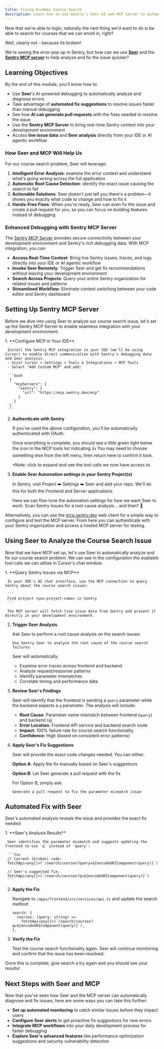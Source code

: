 ```yaml
---
title: Fixing Academy Course Search
description: Learn how to use Sentry's Seer AI and MCP Server to automatically analyze and fix course search issues
---
```



Now that we're able to login, naturally the next thing we'd want to do is be able to search for courses that we can enroll in, right?

Well, clearly not - because its broken!

<ScaledImage
  src="/assets/img/broken-search.webp"
  alt="Broken Course Search"
  size={85}
/>
<ScaledImage src="/assets/img/m2-issues.png" alt="Module 2 Issues" size={100} />

We're seeing the error pop up in Sentry, but how can we use [**Seer**](https://docs.sentry.io/product/ai-in-sentry/seer/) and the [**Sentry MCP server**](https://docs.sentry.io/product/sentry-mcp) to help analyze and fix the issue quicker?

## Learning Objectives

By the end of this module, you'll know how to:

- Use **Seer**'s AI-powered debugging to automatically analyze and diagnose errors
- Take advantage of **automated fix suggestions** to resolve issues faster than manual debugging
- See how **AI can generate pull requests** with the fixes needed to resolve the issue
- Use the **Sentry MCP Server** to bring real-time Sentry context into your development environment
- Access **live issue data** and **Seer analysis** directly from your IDE or AI agentic workflow

### How Seer and MCP Will Help Us

For our course search problem, Seer will leverage:

1. **Intelligent Error Analysis**: examine the error context and understand what's going wrong across the full application
2. **Automatic Root Cause Detection**: identify the exact issue causing the search to fail
3. **Actionable Solutions**: Seer doesn't just tell you there's a problem—it shows you exactly what code to change and how to fix it
4. **Hands-Free Fixes**: When you're ready, Seer can even fix the issue and create a pull request for you, so you can focus on building features instead of debugging

### Enhanced Debugging with Sentry MCP Server

The [Sentry MCP Server](https://docs.sentry.io/product/sentry-mcp/) provides secure connectivity between your development environment and Sentry's rich debugging data. With MCP integration, you can:

- **Access Real-Time Context**: Bring live Sentry issues, traces, and logs directly into your IDE or AI agentic workflow
- **Invoke Seer Remotely**: Trigger Seer and get fix recommendations without leaving your development environment
- **Search Across Projects**: Query your entire Sentry organization for related issues and patterns
- **Streamlined Workflow**: Eliminate context switching between your code editor and Sentry dashboard

## Setting Up Sentry MCP Server

Before we dive into using Seer to analyze our course search issue, let's set up the Sentry MCP Server to enable seamless integration with your development environment.

<Steps>
  1. **Configure MCP in Your IDE**

     Install the Sentry MCP integration in your IDE (we'll be using Cursor) to enable direct communication with Sentry's debugging data and Seer analysis.
     - Visit Cursor ➡️ Settings ➡️ Tools & Integrations ➡️ MCP Tools
     - Select "Add Custom MCP" and add:

     ```bash
      {
        "mcpServers": {
          "sentry": {
            "url": "https://mcp.sentry.dev/mcp"
          }
        }
      }
     ```

2. **Authenticate with Sentry**

   If you've used the above configuration, you'll be automatically authenticated with OAuth.

   Once everything is complete, you should see a little green light below the icon in the MCP tools list indicating 👍 You may need to choose something else from the left menu, then return here to confirm it took.

   \*Note: click to expand and see the tool calls we now have access to.

   <ScaledImage
     src="/assets/img/cursor_mcp.png"
     alt="Sentry MCP Setup"
     size={100}
   />

3. **Enable Seer Automation settings in your Sentry Project(s)**

   In Sentry, visit Project ➡️ Settings ➡️ Seer and add your repo. We'll do this for both the Frontend and Server applications.

   Here we can fine-tune the automation settings for how we want Seer to work. Scan Sentry Issues for a root cause analysis... and then? 🤖

   <ScaledImage
     src="/assets/img/seer-project-settings.png"
     alt="Seer Settings"
     size={100}
   />

</Steps>

Alternatively, you can use the [mcp.sentry.dev](https://mcp.sentry.dev/) web client for a simple way to configure and test the MCP server. From here you can authenticate with your Sentry organization and access a hosted MCP server for testing.

<ScaledImage src="/assets/img/sentry-mcp-web.png" alt="Seer" size={100} />

## Using Seer to Analyze the Course Search Issue

Now that we have MCP set up, let's use Seer to automatically analyze and fix our course search problem.
We can see in the configuration the available tool calls we can utilize in Cursor's chat window.

<Steps>
  1. **Query Sentry Issues via MCP**

     In your IDE's AI chat interface, use the MCP connection to query Sentry about the course search issues:

     ```
     Find project <you-project-name> in Sentry
     ```

     The MCP server will fetch live issue data from Sentry and present it directly in your development environment.

2. **Trigger Seer Analysis**

   Ask Seer to perform a root cause analysis on the search issues:

   ```
   Use Sentry Seer to analyze the root cause of the course search failures
   ```

   Seer will automatically:
   - Examine error traces across frontend and backend
   - Analyze request/response patterns
   - Identify parameter mismatches
   - Correlate timing and performance data

3. **Review Seer's Findings**

   Seer will identify that the frontend is sending a `query` parameter while the backend expects a `q` parameter. The analysis will include:
   - **Root Cause**: Parameter name mismatch between frontend (`query`) and backend (`q`)
   - **Error Location**: Frontend API service and backend search route
   - **Impact**: 100% failure rate for course search functionality
   - **Confidence**: High (based on consistent error patterns)

4. **Apply Seer's Fix Suggestions**

   Seer will provide the exact code changes needed. You can either:

   **Option A**: Apply the fix manually based on Seer's suggestions

   **Option B**: Let Seer generate a pull request with the fix

   For Option B, simply ask:

   ```
   Generate a pull request to fix the parameter mismatch issue
   ```

</Steps>

## Automated Fix with Seer

Seer's automated analysis reveals the issue and provides the exact fix needed:

<Steps>
  1. **Seer's Analysis Results**

     Seer identifies the parameter mismatch and suggests updating the frontend to use `q` instead of `query`:

     ```tsx
     // Current (broken) code:
     fetchApi<any[]>(`/search/courses?query=${encodeURIComponent(query)}`)

     // Seer's suggested fix:
     fetchApi<any[]>(`/search/courses?q=${encodeURIComponent(query)}`)
     ```

2. **Apply the Fix**

   Navigate to `/apps/frontend/src/services/api.ts` and update the search method:

   ```tsx
   search: {
     courses: (query: string) =>
       fetchApi<any[]>(`/search/courses?q=${encodeURIComponent(query)}`),
   },
   ```

3. **Verify the Fix**

   Test the course search functionality again. Seer will continue monitoring and confirm that the issue has been resolved.

</Steps>

Once this is complete, give search a try again and you should see your results!

<ScaledImage
  src="/assets/img/m2-search-success.png"
  alt="Search Fixed"
  size={100}
/>

## Next Steps with Seer and MCP

Now that you've seen how Seer and the MCP server can automatically diagnose and fix issues, here are some ways you can take this further:

- **Set up automated monitoring** to catch similar issues before they impact users
- **Configure Seer alerts** to get proactive fix suggestions for new errors
- **Integrate MCP workflows** into your daily development process for faster debugging
- **Explore Seer's advanced features** like performance optimization suggestions and security vulnerability detection
